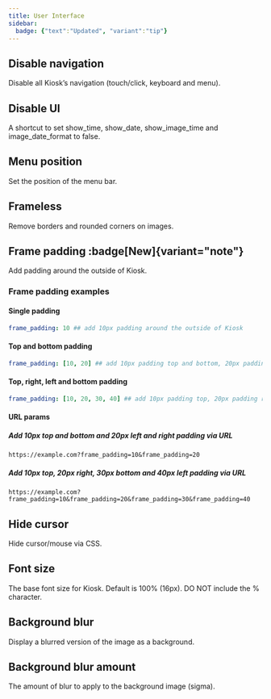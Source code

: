 ```yaml
---
title: User Interface
sidebar:
  badge: {"text":"Updated", "variant":"tip"}
---
```



## Disable navigation

Disable all Kiosk’s navigation (touch/click, keyboard and menu).

<Settings
    config="disable_navigation"
    env="KIOSK_DISABLE_NAVIGATION"
    url="disable_navigation"
    value="bool"
    defaultValue="false"
/>

## Disable UI

A shortcut to set show_time, show_date, show_image_time and image_date_format to false.

<Settings
    config="disable_ui"
    env="KIOSK_DISABLE_UI"
    url="disable_ui"
    value="bool"
    defaultValue="false"
/>

## Menu position

Set the position of the menu bar.

<Settings
    config="menu_position"
    env="KIOSK_MENU_POSITION"
    url="menu_position"
    value="top | bottom"
    defaultValue="top"
/>

## Frameless

Remove borders and rounded corners on images.

<Settings
    config="frameless"
    env="KIOSK_FRAMELESS"
    url="frameless"
    value="bool"
    defaultValue="false"
/>

## Frame padding :badge[New]{variant="note"}

Add padding around the outside of Kiosk.

<Settings
    config="frame_padding"
    env="KIOSK_FRAME_PADDING"
    url="frame_padding"
    value="int | []int"
    defaultValue="0"
/>

### Frame padding examples

#### Single padding
```yaml
frame_padding: 10 ## add 10px padding around the outside of Kiosk
```

#### Top and bottom padding
```yaml
frame_padding: [10, 20] ## add 10px padding top and bottom, 20px padding right and left
```

#### Top, right, left and bottom padding
```yaml
frame_padding: [10, 20, 30, 40] ## add 10px padding top, 20px padding right, 30px padding bottom, 40px padding left
```

#### URL params
##### Add 10px top and bottom and 20px left and right padding via URL
```http
https://example.com?frame_padding=10&frame_padding=20
```

##### Add 10px top, 20px right, 30px bottom and 40px left padding via URL
```http
https://example.com?frame_padding=10&frame_padding=20&frame_padding=30&frame_padding=40
```

## Hide cursor

Hide cursor/mouse via CSS.

<Settings
    config="hide_cursor"
    env="KIOSK_HIDE_CURSOR"
    url="hide_cursor"
    value="bool"
    defaultValue="false"
/>



## Font size

The base font size for Kiosk. Default is 100% (16px). DO NOT include the % character.

<Settings
    config="font_size"
    env="KIOSK_FONT_SIZE"
    url="font_size"
    value="int"
    defaultValue="100"
/>


## Background blur

Display a blurred version of the image as a background.

<Settings
    config="background_blur"
    env="KIOSK_BACKGROUND_BLUR"
    url="background_blur"
    value="bool"
    defaultValue="true"
/>


## Background blur amount

The amount of blur to apply to the background image (sigma).

<Settings
    config="background_blur_amount"
    env="KIOSK_BACKGROUND_BLUR_AMOUNT"
    url="background_blur_amount"
    value="int"
    defaultValue="10"
/>
